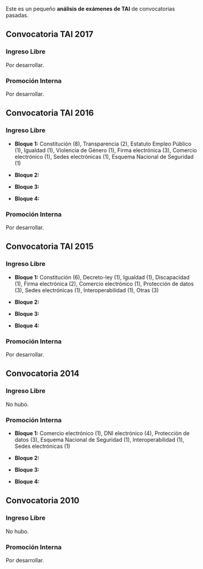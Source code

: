 {{headernoindex|1=Análisis de exámenes de TAI}}
{{oposiciones}}
Este es un pequeño '''análisis de exámenes de TAI''' de convocatorias pasadas.

== Convocatoria TAI 2017 ==

=== Ingreso Libre ===

Por desarrollar.

=== Promoción Interna ===

Por desarrollar.

== Convocatoria TAI 2016 ==

=== Ingreso Libre ===

* '''Bloque 1:''' Constitución (8), Transparencia (2), Estatuto Empleo Público (1), Igualdad (1), Violencia de Género (1), Firma electrónica (3), Comercio electrónico (1), Sedes electrónicas (1), Esquema Nacional de Seguridad (1)

* '''Bloque 2:''' 

* '''Bloque 3:''' 

* '''Bloque 4:''' 

=== Promoción Interna ===

Por desarrollar.

== Convocatoria TAI 2015 ==

=== Ingreso Libre ===

* '''Bloque 1:''' Constitución (6), Decreto-ley (1), Igualdad (1), Discapacidad (1), Firma electrónica (2), Comercio electrónico (1), Protección de datos (3), Sedes electrónicas (1), Interoperabilidad (1), Otras (3)

* '''Bloque 2:''' 

* '''Bloque 3:''' 

* '''Bloque 4:''' 

=== Promoción Interna ===

Por desarrollar.

== Convocatoria 2014 ==

=== Ingreso Libre ===

No hubo.

=== Promoción Interna ===

* '''Bloque 1:''' Comercio electrónico (1), DNI electrónico (4), Protección de datos (3), Esquema Nacional de Seguridad (1), Interoperabilidad (1), Sedes electrónicas (1)

* '''Bloque 2:''' 

* '''Bloque 3:''' 

* '''Bloque 4:''' 

== Convocatoria 2010 ==

=== Ingreso Libre ===

No hubo.

=== Promoción Interna ===

Por desarrollar.

{{oposiciones}}
{{footer}}
